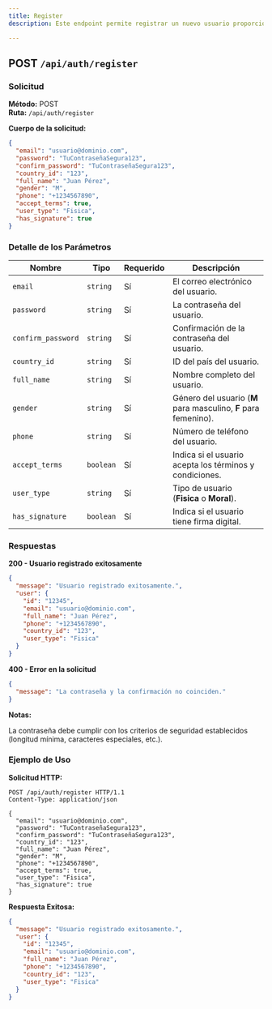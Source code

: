 ```yaml
---
title: Register
description: Este endpoint permite registrar un nuevo usuario proporcionando la información requerida.

---
```


## POST `/api/auth/register`

### Solicitud

**Método:** POST  
**Ruta:** `/api/auth/register`

**Cuerpo de la solicitud:**

```json
{
  "email": "usuario@dominio.com",
  "password": "TuContraseñaSegura123",
  "confirm_password": "TuContraseñaSegura123",
  "country_id": "123",
  "full_name": "Juan Pérez",
  "gender": "M",
  "phone": "+1234567890",
  "accept_terms": true,
  "user_type": "Fisica",
  "has_signature": true
}
```
### Detalle de los Parámetros

| **Nombre**        | **Tipo**  | **Requerido** | **Descripción**                                                |
|-------------------|-----------|---------------|----------------------------------------------------------------|
| `email`           | `string`  | Sí            | El correo electrónico del usuario.                             |
| `password`        | `string`  | Sí            | La contraseña del usuario.                                     |
| `confirm_password`| `string`  | Sí            | Confirmación de la contraseña del usuario.                     |
| `country_id`      | `string`  | Sí            | ID del país del usuario.                                       |
| `full_name`       | `string`  | Sí            | Nombre completo del usuario.                                   |
| `gender`          | `string`  | Sí            | Género del usuario (**M** para masculino, **F** para femenino).|
| `phone`           | `string`  | Sí            | Número de teléfono del usuario.                                |
| `accept_terms`    | `boolean` | Sí            | Indica si el usuario acepta los términos y condiciones.        |
| `user_type`       | `string`  | Sí            | Tipo de usuario (**Fisica** o **Moral**).                      |
| `has_signature`   | `boolean` | Sí            | Indica si el usuario tiene firma digital.                      |

### Respuestas

**200 - Usuario registrado exitosamente**

```json
{
  "message": "Usuario registrado exitosamente.",
  "user": {
    "id": "12345",
    "email": "usuario@dominio.com",
    "full_name": "Juan Pérez",
    "phone": "+1234567890",
    "country_id": "123",
    "user_type": "Fisica"
  }
}
```

**400 - Error en la solicitud**

```json
{
  "message": "La contraseña y la confirmación no coinciden."
}
```
**Notas:**

La contraseña debe cumplir con los criterios de seguridad establecidos (longitud mínima, caracteres especiales, etc.).

### Ejemplo de Uso

**Solicitud HTTP:**

```https
POST /api/auth/register HTTP/1.1
Content-Type: application/json

{
  "email": "usuario@dominio.com",
  "password": "TuContraseñaSegura123",
  "confirm_password": "TuContraseñaSegura123",
  "country_id": "123",
  "full_name": "Juan Pérez",
  "gender": "M",
  "phone": "+1234567890",
  "accept_terms": true,
  "user_type": "Fisica",
  "has_signature": true
}
```

**Respuesta Exitosa:**

```json
{
  "message": "Usuario registrado exitosamente.",
  "user": {
    "id": "12345",
    "email": "usuario@dominio.com",
    "full_name": "Juan Pérez",
    "phone": "+1234567890",
    "country_id": "123",
    "user_type": "Fisica"
  }
}
```